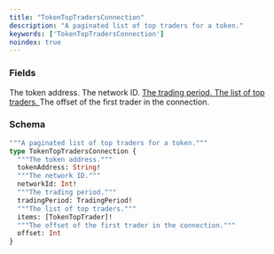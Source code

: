 ```yaml
---
title: "TokenTopTradersConnection"
description: "A paginated list of top traders for a token."
keywords: ['TokenTopTradersConnection']
noindex: true
---
```


### Fields

<ResponseField name="tokenAddress" type="String!" required>
  The token address.
</ResponseField>

<ResponseField name="networkId" type="Int!" required>
  The network ID.
</ResponseField>

<a href="/api-reference/types/tradingperiod">
  <ResponseField name="tradingPeriod" type="TradingPeriod!" required>
    The trading period.
  </ResponseField>
</a>

<a href="/api-reference/types/tokentoptrader">
  <ResponseField name="items" type="[TokenTopTrader]!" required>
    The list of top traders.
  </ResponseField>
</a>

<ResponseField name="offset" type="Int">
  The offset of the first trader in the connection.
</ResponseField>

### Schema


```graphql 
"""A paginated list of top traders for a token."""
type TokenTopTradersConnection {
  """The token address."""
  tokenAddress: String!
  """The network ID."""
  networkId: Int!
  """The trading period."""
  tradingPeriod: TradingPeriod!
  """The list of top traders."""
  items: [TokenTopTrader]!
  """The offset of the first trader in the connection."""
  offset: Int
}
```
